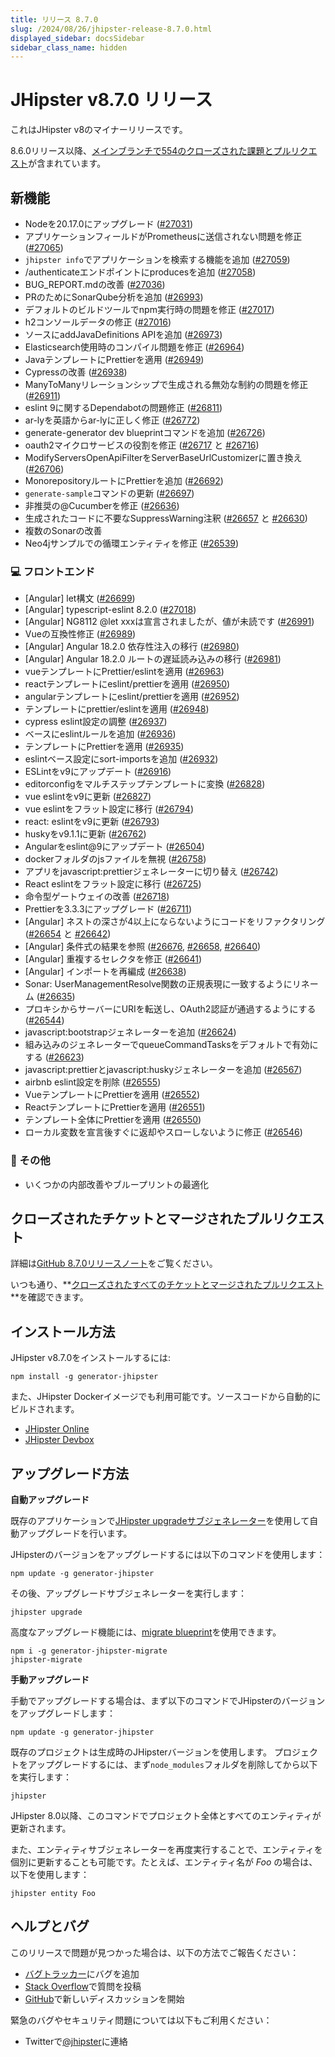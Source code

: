 ```yaml
---
title: リリース 8.7.0
slug: /2024/08/26/jhipster-release-8.7.0.html
displayed_sidebar: docsSidebar
sidebar_class_name: hidden
---
```


# JHipster v8.7.0 リリース

これはJHipster v8のマイナーリリースです。

8.6.0リリース以降、[メインブランチで554のクローズされた課題とプルリクエスト](https://github.com/jhipster/generator-jhipster/issues?q=is:closed+milestone:8.7.0)が含まれています。

## 新機能

* Nodeを20.17.0にアップグレード ([#27031](https://github.com/jhipster/generator-jhipster/pull/27031))
* アプリケーションフィールドがPrometheusに送信されない問題を修正 ([#27065](https://github.com/jhipster/generator-jhipster/pull/27065))
* `jhipster info`でアプリケーションを検索する機能を追加 ([#27059](https://github.com/jhipster/generator-jhipster/pull/27059))
* /authenticateエンドポイントにproducesを追加 ([#27058](https://github.com/jhipster/generator-jhipster/pull/27058))
* BUG_REPORT.mdの改善 ([#27036](https://github.com/jhipster/generator-jhipster/pull/27036))
* PRのためにSonarQube分析を追加 ([#26993](https://github.com/jhipster/generator-jhipster/pull/26993))
* デフォルトのビルドツールでnpm実行時の問題を修正 ([#27017](https://github.com/jhipster/generator-jhipster/pull/27017))
* h2コンソールデータの修正 ([#27016](https://github.com/jhipster/generator-jhipster/pull/27016))
* ソースにaddJavaDefinitions APIを追加 ([#26973](https://github.com/jhipster/generator-jhipster/pull/26973))
* Elasticsearch使用時のコンパイル問題を修正 ([#26964](https://github.com/jhipster/generator-jhipster/pull/26964))
* JavaテンプレートにPrettierを適用 ([#26949](https://github.com/jhipster/generator-jhipster/pull/26949))
* Cypressの改善 ([#26938](https://github.com/jhipster/generator-jhipster/pull/26938))
* ManyToManyリレーションシップで生成される無効な制約の問題を修正 ([#26911](https://github.com/jhipster/generator-jhipster/pull/26911))
* eslint 9に関するDependabotの問題修正 ([#26811](https://github.com/jhipster/generator-jhipster/pull/26811))
* ar-lyを英語からar-lyに正しく修正 ([#26772](https://github.com/jhipster/generator-jhipster/pull/26772))
* generate-generator dev blueprintコマンドを追加 ([#26726](https://github.com/jhipster/generator-jhipster/pull/))
* oauth2マイクロサービスの役割を修正 ([#26717](https://github.com/jhipster/generator-jhipster/pull/26717) と [#26716](https://github.com/jhipster/generator-jhipster/pull/26716))
* ModifyServersOpenApiFilterをServerBaseUrlCustomizerに置き換え ([#26706](https://github.com/jhipster/generator-jhipster/pull/26706))
* MonorepositoryルートにPrettierを追加 ([#26692](https://github.com/jhipster/generator-jhipster/pull/26692))
* `generate-sample`コマンドの更新 ([#26697](https://github.com/jhipster/generator-jhipster/pull/26697))
* 非推奨の@Cucumberを修正 ([#26636](https://github.com/jhipster/generator-jhipster/pull/26636))
* 生成されたコードに不要なSuppressWarning注釈 ([#26657](https://github.com/jhipster/generator-jhipster/pull/26657) と [#26630](https://github.com/jhipster/generator-jhipster/pull/26630))
* 複数のSonarの改善 
* Neo4jサンプルでの循環エンティティを修正 ([#26539](https://github.com/jhipster/generator-jhipster/pull/26539))

### :computer: フロントエンド

* [Angular] let構文 ([#26699](https://github.com/jhipster/generator-jhipster/pull/26699))
* [Angular] typescript-eslint 8.2.0 ([#27018](https://github.com/jhipster/generator-jhipster/pull/27018))
* [Angular] NG8112 @let xxxは宣言されましたが、値が未読です ([#26991](https://github.com/jhipster/generator-jhipster/pull/26991))
* Vueの互換性修正 ([#26989](https://github.com/jhipster/generator-jhipster/pull/26989))
* [Angular] Angular 18.2.0 依存性注入の移行 ([#26980](https://github.com/jhipster/generator-jhipster/pull/26980))
* [Angular] Angular 18.2.0 ルートの遅延読み込みの移行 ([#26981](https://github.com/jhipster/generator-jhipster/pull/26981))
* vueテンプレートにPrettier/eslintを適用 ([#26963](https://github.com/jhipster/generator-jhipster/pull/26963))
* reactテンプレートにeslint/prettierを適用 ([#26950](https://github.com/jhipster/generator-jhipster/pull/26950))
* angularテンプレートにeslint/prettierを適用 ([#26952](https://github.com/jhipster/generator-jhipster/pull/26952))
* テンプレートにprettier/eslintを適用 ([#26948](https://github.com/jhipster/generator-jhipster/pull/26948))
* cypress eslint設定の調整 ([#26937](https://github.com/jhipster/generator-jhipster/pull/26937))
* ベースにeslintルールを追加 ([#26936](https://github.com/jhipster/generator-jhipster/pull/26936))
* テンプレートにPrettierを適用 ([#26935](https://github.com/jhipster/generator-jhipster/pull/26935))
* eslintベース設定にsort-importsを追加 ([#26932](https://github.com/jhipster/generator-jhipster/pull/26932))
* ESLintをv9にアップデート ([#26916](https://github.com/jhipster/generator-jhipster/pull/26916))
* editorconfigをマルチステップテンプレートに変換 ([#26828](https://github.com/jhipster/generator-jhipster/pull/26828))
* vue eslintをv9に更新 ([#26827](https://github.com/jhipster/generator-jhipster/pull/26827))
* vue eslintをフラット設定に移行 ([#26794](https://github.com/jhipster/generator-jhipster/pull/26794))
* react: eslintをv9に更新 ([#26793](https://github.com/jhipster/generator-jhipster/pull/26793))
* huskyをv9.1.1に更新 ([#26762](https://github.com/jhipster/generator-jhipster/pull/26762))
* Angularをeslint@9にアップデート ([#26504](https://github.com/jhipster/generator-jhipster/pull/26504))
* dockerフォルダのjsファイルを無視 ([#26758](https://github.com/jhipster/generator-jhipster/pull/26758))
* アプリをjavascript:prettierジェネレーターに切り替え ([#26742](https://github.com/jhipster/generator-jhipster/pull/26742))
* React eslintをフラット設定に移行 ([#26725](https://github.com/jhipster/generator-jhipster/pull/26725))
* 命令型ゲートウェイの改善 ([#26718](https://github.com/jhipster/generator-jhipster/pull/26718))
* Prettierを3.3.3にアップグレード ([#26711](https://github.com/jhipster/generator-jhipster/pull/26711))
* [Angular] ネストの深さが4以上にならないようにコードをリファクタリング ([#26654](https://github.com/jhipster/generator-jhipster/pull/26654) と [#26642](https://github.com/jhipster/generator-jhipster/pull/26642))
* [Angular] 条件式の結果を参照 ([#26676](https://github.com/jhipster/generator-jhipster/pull/26676), [#26658](https://github.com/jhipster/generator-jhipster/pull/26658), [#26640](https://github.com/jhipster/generator-jhipster/pull/26640))
* [Angular] 重複するセレクタを修正 ([#26641](https://github.com/jhipster/generator-jhipster/pull/26641))
* [Angular] インポートを再編成 ([#26638](https://github.com/jhipster/generator-jhipster/pull/26638))
* Sonar: UserManagementResolve関数の正規表現に一致するようにリネーム ([#26635](https://github.com/jhipster/generator-jhipster/pull/26635))
* プロキシからサーバーにURIを転送し、OAuth2認証が通過するようにする ([#26544](https://github.com/jhipster/generator-jhipster/pull/26544))
* javascript:bootstrapジェネレーターを追加 ([#26624](https://github.com/jhipster/generator-jhipster/pull/26624))
* 組み込みのジェネレーターでqueueCommandTasksをデフォルトで有効にする ([#26623](https://github.com/jhipster/generator-jhipster/pull/26623))
* javascript:prettierとjavascript:huskyジェネレーターを追加 ([#26567](https://github.com/jhipster/generator-jhipster/pull/26567))
* airbnb eslint設定を削除 ([#26555](https://github.com/jhipster/generator-jhipster/pull/26555))
* VueテンプレートにPrettierを適用 ([#26552](https://github.com/jhipster/generator-jhipster/pull/26552))
* ReactテンプレートにPrettierを適用 ([#26551](https://github.com/jhipster/generator-jhipster/pull/26551))
* テンプレート全体にPrettierを適用 ([#26550](https://github.com/jhipster/generator-jhipster/pull/26550))
* ローカル変数を宣言後すぐに返却やスローしないように修正 ([#26546](https://github.com/jhipster/generator-jhipster/pull/26546))

### :scroll: その他

- いくつかの内部改善やブループリントの最適化

## クローズされたチケットとマージされたプルリクエスト

詳細は[GitHub 8.7.0リリースノート](https://github.com/jhipster/generator-jhipster/releases/tag/v8.7.0)をご覧ください。

いつも通り、**[クローズされたすべてのチケットとマージされたプルリクエスト](https://github.com/jhipster/generator-jhipster/issues?q=is:closed+milestone:8.7.0)**を確認できます。

## インストール方法

JHipster v8.7.0をインストールするには:

```
npm install -g generator-jhipster
```

また、JHipster Dockerイメージでも利用可能です。ソースコードから自動的にビルドされます。

- [JHipster Online](https://start.jhipster.tech)
- [JHipster Devbox](https://github.com/jhipster/jhipster-devbox)

## アップグレード方法

**自動アップグレード**

既存のアプリケーションで[JHipster upgradeサブジェネレーター](/upgrading-an-application/)を使用して自動アップグレードを行います。

JHipsterのバージョンをアップグレードするには以下のコマンドを使用します：

```
npm update -g generator-jhipster
```

その後、アップグレードサブジェネレーターを実行します：

```
jhipster upgrade
```

高度なアップグレード機能には、[migrate blueprint](https://github.com/jhipster/generator-jhipster-migrate)を使用できます。

```
npm i -g generator-jhipster-migrate
jhipster-migrate
```

**手動アップグレード**

手動でアップグレードする場合は、まず以下のコマンドでJHipsterのバージョンをアップグレードします：

```
npm update -g generator-jhipster
```

既存のプロジェクトは生成時のJHipsterバージョンを使用します。
プロジェクトをアップグレードするには、まず`node_modules`フォルダを削除してから以下を実行します：

```
jhipster
```

JHipster 8.0以降、このコマンドでプロジェクト全体とすべてのエンティティが更新されます。

また、エンティティサブジェネレーターを再度実行することで、エンティティを個別に更新することも可能です。たとえば、エンティティ名が _Foo_ の場合は、以下を使用します：

```
jhipster entity Foo
```

## ヘルプとバグ

このリリースで問題が見つかった場合は、以下の方法でご報告ください：

- [バグトラッカー](https://github.com/jhipster/generator-jhipster/issues?state=open)にバグを追加
- [Stack Overflow](http://stackoverflow.com/tags/jhipster/info)で質問を投稿
- [GitHub](https://github.com/jhipster/generator-jhipster/discussions)で新しいディスカッションを開始

緊急のバグやセキュリティ問題については以下もご利用ください：

- Twitterで[@jhipster](https://twitter.com/jhipster)に連絡
